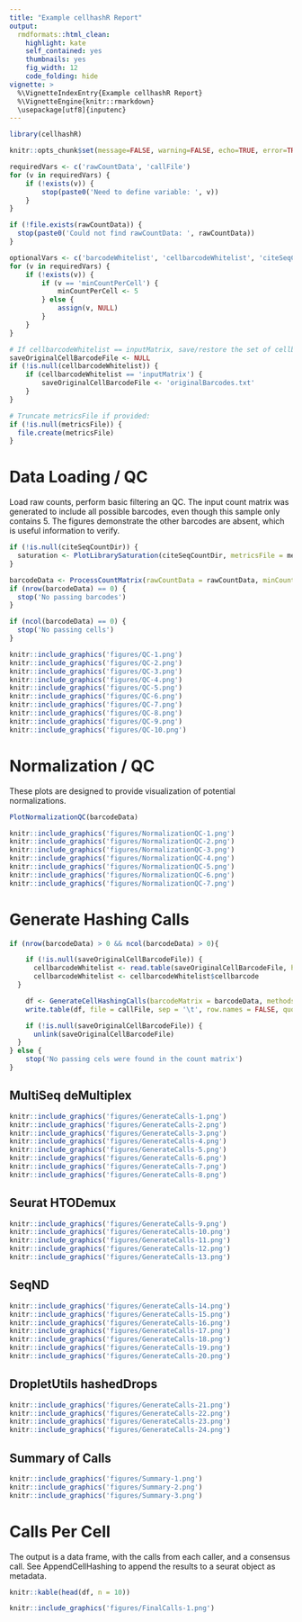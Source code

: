 ```yaml
---
title: "Example cellhashR Report"
output:
  rmdformats::html_clean:
    highlight: kate
    self_contained: yes
    thumbnails: yes
    fig_width: 12
    code_folding: hide
vignette: >
  %\VignetteIndexEntry{Example cellhashR Report}
  %\VignetteEngine{knitr::rmarkdown}
  \usepackage[utf8]{inputenc}
---
```


```r

library(cellhashR)

knitr::opts_chunk$set(message=FALSE, warning=FALSE, echo=TRUE, error=TRUE)

```

```r

requiredVars <- c('rawCountData', 'callFile')
for (v in requiredVars) {
	if (!exists(v)) {
		stop(paste0('Need to define variable: ', v))
	}
}

if (!file.exists(rawCountData)) {
  stop(paste0('Could not find rawCountData: ', rawCountData))
}

optionalVars <- c('barcodeWhitelist', 'cellbarcodeWhitelist', 'citeSeqCountDir', 'minCountPerCell', 'metricsFile')
for (v in requiredVars) {
	if (!exists(v)) {
		if (v == 'minCountPerCell') {
			minCountPerCell <- 5
		} else {
			assign(v, NULL)
		}
	}
}

# If cellbarcodeWhitelist == inputMatrix, save/restore the set of cellbarcodes for reporting:
saveOriginalCellBarcodeFile <- NULL
if (!is.null(cellbarcodeWhitelist)) {
	if (cellbarcodeWhitelist == 'inputMatrix') {
		saveOriginalCellBarcodeFile <- 'originalBarcodes.txt'
	}
}

# Truncate metricsFile if provided:
if (!is.null(metricsFile)) {
  file.create(metricsFile)
}

```

# Data Loading / QC

Load raw counts, perform basic filtering an QC. The input count matrix was generated to include all possible barcodes, even though this sample only contains 5. The figures demonstrate the other barcodes are absent, which is useful information to verify.

```r

if (!is.null(citeSeqCountDir)) {
  saturation <- PlotLibrarySaturation(citeSeqCountDir, metricsFile = metricsFile)
}

barcodeData <- ProcessCountMatrix(rawCountData = rawCountData, minCountPerCell = minCountPerCell, barcodeWhitelist = barcodeWhitelist, saveOriginalCellBarcodeFile = saveOriginalCellBarcodeFile, metricsFile = metricsFile)
if (nrow(barcodeData) == 0) {
  stop('No passing barcodes')
}

if (ncol(barcodeData) == 0) {
  stop('No passing cells')
}

```

```r

knitr::include_graphics('figures/QC-1.png')
knitr::include_graphics('figures/QC-2.png')
knitr::include_graphics('figures/QC-3.png')
knitr::include_graphics('figures/QC-4.png')
knitr::include_graphics('figures/QC-5.png')
knitr::include_graphics('figures/QC-6.png')
knitr::include_graphics('figures/QC-7.png')
knitr::include_graphics('figures/QC-8.png')
knitr::include_graphics('figures/QC-9.png')
knitr::include_graphics('figures/QC-10.png')

```

# Normalization / QC

These plots are designed to provide visualization of potential normalizations.

```r

PlotNormalizationQC(barcodeData)

```

```r
knitr::include_graphics('figures/NormalizationQC-1.png')
knitr::include_graphics('figures/NormalizationQC-2.png')
knitr::include_graphics('figures/NormalizationQC-3.png')
knitr::include_graphics('figures/NormalizationQC-4.png')
knitr::include_graphics('figures/NormalizationQC-5.png')
knitr::include_graphics('figures/NormalizationQC-6.png')
knitr::include_graphics('figures/NormalizationQC-7.png')
```

# Generate Hashing Calls

```r

if (nrow(barcodeData) > 0 && ncol(barcodeData) > 0){

	if (!is.null(saveOriginalCellBarcodeFile)) {
	  cellbarcodeWhitelist <- read.table(saveOriginalCellBarcodeFile, header = FALSE, col.names = c('cellbarcode'))
	  cellbarcodeWhitelist <- cellbarcodeWhitelist$cellbarcode
  }

	df <- GenerateCellHashingCalls(barcodeMatrix = barcodeData, methods = methods, cellbarcodeWhitelist = cellbarcodeWhitelist, metricsFile = metricsFile)
	write.table(df, file = callFile, sep = '\t', row.names = FALSE, quote = FALSE)

	if (!is.null(saveOriginalCellBarcodeFile)) {
	  unlink(saveOriginalCellBarcodeFile)
  }
} else {
	stop('No passing cels were found in the count matrix')
}

```

## MultiSeq deMultiplex

```r
knitr::include_graphics('figures/GenerateCalls-1.png')
knitr::include_graphics('figures/GenerateCalls-2.png')
knitr::include_graphics('figures/GenerateCalls-3.png')
knitr::include_graphics('figures/GenerateCalls-4.png')
knitr::include_graphics('figures/GenerateCalls-5.png')
knitr::include_graphics('figures/GenerateCalls-6.png')
knitr::include_graphics('figures/GenerateCalls-7.png')
knitr::include_graphics('figures/GenerateCalls-8.png')
```

## Seurat HTODemux

```r
knitr::include_graphics('figures/GenerateCalls-9.png')
knitr::include_graphics('figures/GenerateCalls-10.png')
knitr::include_graphics('figures/GenerateCalls-11.png')
knitr::include_graphics('figures/GenerateCalls-12.png')
knitr::include_graphics('figures/GenerateCalls-13.png')
```

## SeqND
```r
knitr::include_graphics('figures/GenerateCalls-14.png')
knitr::include_graphics('figures/GenerateCalls-15.png')
knitr::include_graphics('figures/GenerateCalls-16.png')
knitr::include_graphics('figures/GenerateCalls-17.png')
knitr::include_graphics('figures/GenerateCalls-18.png')
knitr::include_graphics('figures/GenerateCalls-19.png')
knitr::include_graphics('figures/GenerateCalls-20.png')
```

## DropletUtils hashedDrops

```r
knitr::include_graphics('figures/GenerateCalls-21.png')
knitr::include_graphics('figures/GenerateCalls-22.png')
knitr::include_graphics('figures/GenerateCalls-23.png')
knitr::include_graphics('figures/GenerateCalls-24.png')
```

## Summary of Calls


```r
knitr::include_graphics('figures/Summary-1.png')
knitr::include_graphics('figures/Summary-2.png')
knitr::include_graphics('figures/Summary-3.png')
```


# Calls Per Cell

The output is a data frame, with the calls from each caller, and a consensus call. See AppendCellHashing to append the results to a seurat object as metadata.

```r

knitr::kable(head(df, n = 10))

```

```r
knitr::include_graphics('figures/FinalCalls-1.png')
```
